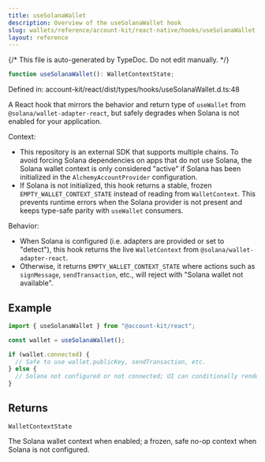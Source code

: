 ```yaml
---
title: useSolanaWallet
description: Overview of the useSolanaWallet hook
slug: wallets/reference/account-kit/react-native/hooks/useSolanaWallet
layout: reference
---
```


{/* This file is auto-generated by TypeDoc. Do not edit manually. */}

```ts
function useSolanaWallet(): WalletContextState;
```

Defined in: account-kit/react/dist/types/hooks/useSolanaWallet.d.ts:48

A React hook that mirrors the behavior and return type of
`useWallet` from `@solana/wallet-adapter-react`, but safely degrades when
Solana is not enabled for your application.

Context:

- This repository is an external SDK that supports multiple chains. To avoid
  forcing Solana dependencies on apps that do not use Solana, the Solana
  wallet context is only considered "active" if Solana has been initialized
  in the `AlchemyAccountProvider` configuration.
- If Solana is not initialized, this hook returns a stable, frozen
  `EMPTY_WALLET_CONTEXT_STATE` instead of reading from `WalletContext`. This
  prevents runtime errors when the Solana provider is not present and keeps
  type-safe parity with `useWallet` consumers.

Behavior:

- When Solana is configured (i.e. adapters are provided or set to "detect"),
  this hook returns the live `WalletContext` from
  `@solana/wallet-adapter-react`.
- Otherwise, it returns `EMPTY_WALLET_CONTEXT_STATE` where actions such as
  `signMessage`, `sendTransaction`, etc., will reject with
  "Solana wallet not available".

## Example

```ts twoslash
import { useSolanaWallet } from "@account-kit/react";

const wallet = useSolanaWallet();

if (wallet.connected) {
  // Safe to use wallet.publicKey, sendTransaction, etc.
} else {
  // Solana not configured or not connected; UI can conditionally render.
}
```

## Returns

`WalletContextState`

The Solana wallet context when enabled; a
frozen, safe no-op context when Solana is not configured.

